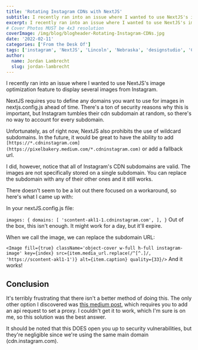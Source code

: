 ```yaml
---
title: 'Rotating Instagram CDNs with NextJS'
subtitle: I recently ran into an issue where I wanted to use NextJS's image optimization feature to display several images from Instagram.
excerpt: I recently ran into an issue where I wanted to use NextJS's image optimization feature to display several images from Instagram.
# Cover Photos MUST be 4x3 resolution
coverImage: /img/blog/blogheader-Rotating-Instagram-CDNs.jpg
date: '2022-02-11'
categories: ['From the Desk Of']
tags: ['instagram', 'NextJS', 'Lincoln', 'Nebraska', 'designstudio', 'CDNs', 'pixel bakery']
author:
  name: Jordan Lambrecht
  slug: jordan-lambrecht
---
```

I recently ran into an issue where I wanted to use NextJS's image optimization feature to display several images from Instagram.

NextJS requires you to define any domains you want to use for images in nextjs.config.js ahead of time. There's a ton of security reasons why this is important, but Instagram tumbles their cdn subdomain at random, so there's no way to account for every subdomain.

Unfortunately, as of right now, NextJS also prohibits the use of wildcard subdomains. In the future, it would be great to have the ability to add `[https://*.cdninstagram.com](https://pixelbakery.medium.com/*.cdninstagram.com)` or add a fallback url.

I did, however, notice that all of Instagram's CDN subdomains are valid. The images are not specifically stored on a single subdomain. You can replace the subdomain with any of their other ones and it still works.

There doesn't seem to be a lot out there focused on a workaround, so here's what I came up with:

In your nextJS.config.js file:

`images: { domains: [ 'scontent-akl1-1.cdninstagram.com', ], }`
Out of the box, this isn't enough. It might work for a day, but it'll expire.

When we call the image, we can replace the subdomain URL:

`<Image fill={true} className='object-cover w-full h-full instagram-image' key={index} src={item.media_url.replace(/^[^.]/, 'https://scontent-akl1-1')} alt={item.caption} quality={33}/>`
And it works!

## Conclusion

It's terribly frustrating that there isn't a better method of doing this. The only other option I discovered was [this medium post](https://medium.com/bb-tutorials-and-thoughts/next-js-how-to-proxy-to-backend-server-987174737331), which requires you to add an api request to set a proxy. I couldn't get it to work, which I'm sure is on me, so this solution was the best answer.

It should be noted that this DOES open you up to security vulnerabilities, but they're negligible since we're using the same main domain (cdn.instagram.com).

[](https://medium.com/m/signin?actionUrl=https%3A%2F%2Fmedium.com%2F_%2Fvote%2Fp%2Fab45b58382ca&operation=register&redirect=https%3A%2F%2Fpixelbakery.medium.com%2Frotating-instagram-cdns-with-nextjs-ab45b58382ca&user=Pixel+Bakery&userId=c5edb7b5d543&source=-----ab45b58382ca---------------------clap_footer--------------)